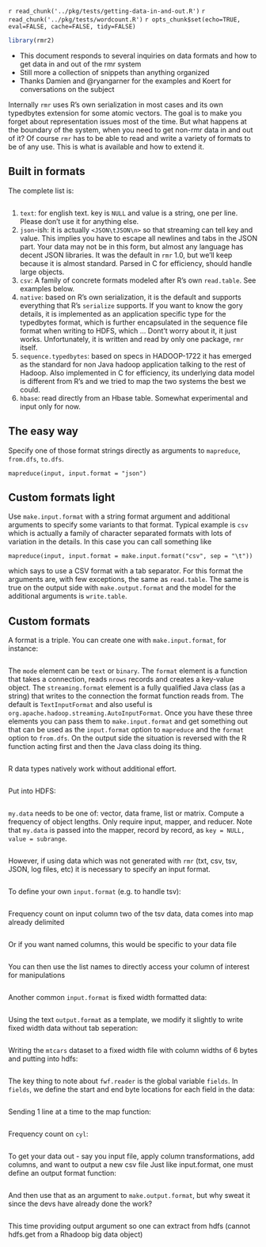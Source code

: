 `r read_chunk('../pkg/tests/getting-data-in-and-out.R')`
`r read_chunk('../pkg/tests/wordcount.R')`
`r opts_chunk$set(echo=TRUE, eval=FALSE, cache=FALSE, tidy=FALSE)`
```r
library(rmr2)
```

* This document responds to several inquiries on data formats and how to get data in and out of the rmr system
* Still more a collection of snippets than anything organized
* Thanks Damien  and @ryangarner for the examples and Koert for conversations on the subject

Internally `rmr` uses R's own serialization in most cases and its own typedbytes extension for some atomic vectors. The goal is to make you forget about representation issues most of the time. But what happens at the boundary of the
system, when you need to get non-rmr data in and out of it? Of course `rmr` has to be able to read and write a variety of formats to be of any use. This is what is available and how to extend it.

## Built in formats

The complete list is:
```r
```

1. `text`: for english text. key is `NULL` and value is a string, one per line. Please don't use it for anything else.
1. `json`-ish: it is actually `<JSON\tJSON\n>` so that streaming can tell key and value. This implies you have to escape all newlines and tabs in the JSON part. Your data may not be in this form, but almost any
language has decent JSON libraries. It was the default in `rmr` 1.0, but we'll keep because it is almost standard. Parsed in C for efficiency, should handle large objects.
1. `csv`: A family of concrete formats modeled after R's own `read.table`. See examples below.
1. `native`: based on R's own serialization, it is the default and supports everything that R's `serialize` supports. If you want to know the gory details, it is implemented as an application specific type for the typedbytes format, which is further encapsulated in the sequence file format when writing to HDFS, which ... Dont't worry about it, it just works. Unfortunately, it is written and read by only one package, `rmr` itself.
1. `sequence.typedbytes`: based on specs in HADOOP-1722 it has emerged as the standard for non Java hadoop application talking to the rest of Hadoop. Also implemented in C for efficiency, its underlying data model is different from R's and we tried to map the two systems the best we could.
1. `hbase`: read directly from an Hbase table. Somewhat experimental and input only for now.

## The easy way

Specify one of those format strings directly as arguments to `mapreduce`, `from.dfs`, `to.dfs`.

```
mapreduce(input, input.format = "json")
```

## Custom formats light
Use `make.input.format` with a string format argument and additional arguments to specify some variants to that format. Typical example is `csv` which is actually a family of character separated formats with lots of variation in the details. In this case you can call something like
```
mapreduce(input, input.format = make.input.format("csv", sep = "\t"))
```
which says to use a CSV format with a tab separator. For this format the arguments are, with few exceptions, the same as `read.table`. The same is true on the output side with `make.output.format` and the model for the additional arguments is `write.table`.

## Custom formats 
A format is a triple. You can create one with `make.input.format`, for instance:
```r
```

The `mode` element can be `text` or `binary`. The `format` element is a function that takes a connection, reads `nrows` records and creates a key-value object. The `streaming.format` element is a fully qualified Java class (as a string) that writes to the connection the format function reads from. The default is `TextInputFormat` and also useful is `org.apache.hadoop.streaming.AutoInputFormat`. Once you have these three elements you can pass them to `make.input.format` and get something out that can be used as the `input.format` option to `mapreduce` and the `format`  option to `from.dfs`. On the output side the situation is reversed with the R function acting first and then the Java class doing its thing.

```r
```

R data types natively work without additional effort.

```r
```

Put into HDFS:
```r
```
`my.data` needs to be one of: vector, data frame, list or matrix. 
Compute a frequency of object lengths.  Only require input, mapper, and reducer. Note that `my.data` is passed into the mapper, record by
record, as `key = NULL, value = subrange`. 

```r
```

However, if using data which was not generated with `rmr` (txt, csv, tsv, JSON, log files, etc) it is necessary to specify an input format. 


```r
```

To define your own `input.format` (e.g. to handle tsv):


```r
```

Frequency count on input column two of the tsv data, data comes into map already delimited

```r
```

Or if you want named columns, this would be specific to your data file

```r
```

You can then use the list names to directly access your column of interest for manipulations
```r
```

Another common `input.format` is fixed width formatted data:
```r
```

Using the text `output.format` as a template, we modify it slightly to write fixed width data without tab seperation:
```r
```

Writing the `mtcars` dataset to a fixed width file with column widths of 6 bytes and putting into hdfs:
```r
```

The key thing to note about `fwf.reader` is the global variable `fields`. In `fields`, we define the start and
end byte locations for each field in the data:
```r
```

Sending 1 line at a time to the map function:
```r
```

Frequency count on `cyl`:
```r
```


To get your data out - say you input file, apply column transformations, add columns, and want to output a new csv file
Just like input.format, one must define an output format function:

```r
```

And then use that as an argument to `make.output.format`, but why sweat it since the devs have already done the work?

```r
```

This time providing output argument so one can extract from hdfs (cannot hdfs.get from a Rhadoop big data object)

```r
```

